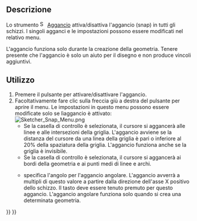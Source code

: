 <languages/>

{{Docnav/it
|[[Sketcher_Grid/it|Attiva/disattiva griglia]]
|[[Sketcher_RenderingOrder/it|Configura l'ordine di rendering]]
|[[Sketcher_Workbench/it|Sketcher]]
|IconL=Sketcher_Grid.svg
|IconR=Sketcher_RenderingOrder.svg
|IconC=Workbench_Sketcher.svg
}}

{{GuiCommand/it
|Name=Sketcher Snap
|Name=Sketcher Aggancio
|Workbenches=[[Sketcher_Workbench/it|Sketcher]]
|Version=0.21
|SeeAlso=[[Sketcher_Grid/it|Sketcher Griglia]]
}}

<span id="Description"></span>
== Descrizione ==

Lo strumento [[Image:Sketcher_Snap.svg|16px]] [[Sketcher_Snap/it|Aggancio]] attiva/disattiva l'aggancio (snap) in tutti gli schizzi. I singoli agganci e le impostazioni possono essere modificati nel relativo menu.

L'aggancio funziona solo durante la creazione della geometria. Tenere presente che l'aggancio è solo un aiuto per il disegno e non produce vincoli aggiuntivi.

<span id="Usage"></span>
== Utilizzo ==

# Premere il pulsante {{Button|[[Image:Sketcher_Snap.svg|16px]] [[Sketcher_Snap/it|Attiva/disattiva aggancio]]}} per attivare/disattivare l'aggancio.
# Facoltativamente fare clic sulla freccia giù a destra del pulsante per aprire il menu. Le impostazioni in questo menu possono essere modificate solo se lìaggancio è attivato:<br>[[File:Sketcher_Snap_Menu.png]]
#* Se la casella di controllo {{MenuCommand|Allinea alla griglia}} è selezionata, il cursore si aggancerà alle linee e alle intersezioni della griglia. L'aggancio avviene se la distanza del cursore da una linea della griglia è pari o inferiore al 20% della spaziatura della griglia. L'aggancio funziona anche se la griglia è invisibile.
#* Se la casella di controllo {{MenuCommand|Aggancia agli oggetti}} è selezionata, il cursore si aggancerà ai bordi della geometria e ai punti medi di linee e archi.
#* {{MenuCommand|Angolo di aggancio}} specifica l'angolo per l'aggancio angolare. L'aggancio avverrà a multipli di questo valore a partire dalla direzione dell'asse X positivo dello schizzo. Il tasto {{KEY|Ctrl}} deve essere tenuto premuto per questo aggancio. L'aggancio angolare funziona solo quando si crea una determinata geometria.


{{Docnav/it
|[[Sketcher_Grid/it|Attiva/disattiva griglia]]
|[[Sketcher_RenderingOrder/it|Configura l'ordine di rendering]]
|[[Sketcher_Workbench/it|Sketcher]]
|IconL=Sketcher_Grid.svg
|IconR=Sketcher_RenderingOrder.svg
|IconC=Workbench_Sketcher.svg
}}

{{Sketcher_Tools_navi{{#translation:}}}}
{{Userdocnavi{{#translation:}}}}